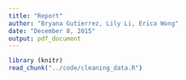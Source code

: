 ```yaml
---
title: "Report"
author: "Bryana Gutierrez, Lily Li, Erica Wong"
date: "December 8, 2015"
output: pdf_document
---
```


```r
library (knitr)
read_chunk("../code/cleaning_data.R")

```


```r
```
